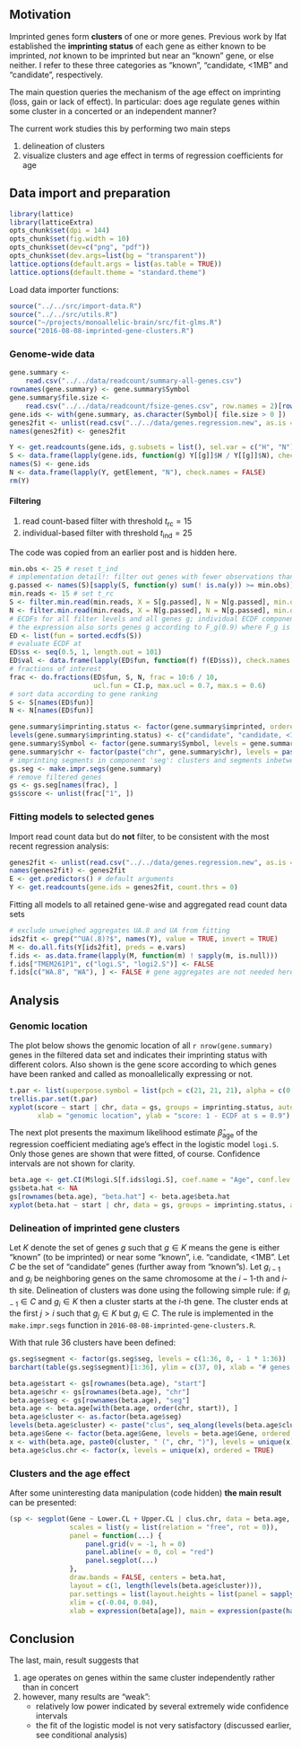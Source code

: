 ## Motivation

Imprinted genes form **clusters** of one or more genes.  Previous work by Ifat established the **imprinting status** of each gene as either known to be imprinted, *not* known to be imprinted but near an "known" gene, or else neither.  I refer to these three categories as "known", "candidate, <1MB" and "candidate", respectively.

The main question queries the mechanism of the age effect on imprinting (loss, gain or lack of effect).  In particular: does age regulate genes within some cluster in a concerted or an independent manner?

The current work studies this by performing two main steps

1. delineation of clusters
1. visualize clusters and age effect in terms of regression coefficients for age

## Data import and preparation

```r
library(lattice)
library(latticeExtra)
opts_chunk$set(dpi = 144)
opts_chunk$set(fig.width = 10)
opts_chunk$set(dev=c("png", "pdf"))
opts_chunk$set(dev.args=list(bg = "transparent"))
lattice.options(default.args = list(as.table = TRUE))
lattice.options(default.theme = "standard.theme")
```

Load data importer functions:
```r
source("../../src/import-data.R")
source("../../src/utils.R")
source("~/projects/monoallelic-brain/src/fit-glms.R")
source("2016-08-08-imprinted-gene-clusters.R")
```

### Genome-wide data

```r
gene.summary <-
    read.csv("../../data/readcount/summary-all-genes.csv")
rownames(gene.summary) <- gene.summary$Symbol
gene.summary$file.size <-
    read.csv("../../data/readcount/fsize-genes.csv", row.names = 2)[rownames(gene.summary), , drop = TRUE]
gene.ids <- with(gene.summary, as.character(Symbol)[ file.size > 0 ])
genes2fit <- unlist(read.csv("../../data/genes.regression.new", as.is = TRUE))
names(genes2fit) <- genes2fit
```

```r
Y <- get.readcounts(gene.ids, g.subsets = list(), sel.var = c("H", "N"))
S <- data.frame(lapply(gene.ids, function(g) Y[[g]]$H / Y[[g]]$N), check.names = FALSE)
names(S) <- gene.ids
N <- data.frame(lapply(Y, getElement, "N"), check.names = FALSE)
rm(Y)
```

#### Filtering

1. read count-based filter with threshold $t_\mathrm{rc}=15$
1. individual-based filter with threshold $t_\mathrm{ind}=25$

The code was copied from an earlier post and is hidden here.
```r
min.obs <- 25 # reset t_ind
# implementation detail!: filter out genes with fewer observations than 'min.obs'
g.passed <- names(S)[sapply(S, function(y) sum(! is.na(y)) >= min.obs)]
min.reads <- 15 # set t_rc
S <- filter.min.read(min.reads, X = S[g.passed], N = N[g.passed], min.obs = min.obs)
N <- filter.min.read(min.reads, X = N[g.passed], N = N[g.passed], min.obs = min.obs)
# ECDFs for all filter levels and all genes g; individual ECDF components F_g are named according to gene g
# the expression also sorts genes g according to F_g(0.9) where F_g is the ECDF for gene g 
ED <- list(fun = sorted.ecdfs(S))
# evaluate ECDF at
ED$ss <- seq(0.5, 1, length.out = 101)
ED$val <- data.frame(lapply(ED$fun, function(f) f(ED$ss)), check.names = FALSE)
# fractions of interest
frac <- do.fractions(ED$fun, S, N, frac = 10:6 / 10,
                     ucl.fun = CI.p, max.ucl = 0.7, max.s = 0.6)
# sort data according to gene ranking
S <- S[names(ED$fun)]
N <- N[names(ED$fun)]
```

```r
gene.summary$imprinting.status <- factor(gene.summary$imprinted, ordered = TRUE)
levels(gene.summary$imprinting.status) <- c("candidate", "candidate, <1MB", "known")
gene.summary$Symbol <- factor(gene.summary$Symbol, levels = gene.summary$Symbol, ordered = TRUE)
gene.summary$chr <- factor(paste("chr", gene.summary$chr), levels = paste("chr", seq_along(levels(factor(gene.summary$chr)))), ordered = TRUE)
# imprinting segments in component 'seg': clusters and segments inbetween
gs.seg <- make.impr.segs(gene.summary)
# remove filtered genes
gs <- gs.seg[names(frac), ]
gs$score <- unlist(frac["1", ])
```

### Fitting models to selected genes

Import read count data but do **not** filter, to be consistent with the most recent regression analysis:
```r
genes2fit <- unlist(read.csv("../../data/genes.regression.new", as.is = TRUE))
names(genes2fit) <- genes2fit
E <- get.predictors() # default arguments
Y <- get.readcounts(gene.ids = genes2fit, count.thrs = 0)
```

Fitting all models to all retained gene-wise and aggregated read count data sets
```r
# exclude unweighed aggregates UA.8 and UA from fitting
ids2fit <- grep("^UA(.8)?$", names(Y), value = TRUE, invert = TRUE)
M <- do.all.fits(Y[ids2fit], preds = e.vars)
f.ids <- as.data.frame(lapply(M, function(m) ! sapply(m, is.null)))
f.ids["TMEM261P1", c("logi.S", "logi2.S")] <- FALSE
f.ids[c("WA.8", "WA"), ] <- FALSE # gene aggregates are not needed here
```

## Analysis

### Genomic location

The plot below shows the genomic location of all `r nrow(gene.summary)` genes in the filtered data set and indicates their imprinting status with different colors.  Also shown is the gene score according to which genes have been ranked and called as monoallelically expressing or not.

```r
t.par <- list(superpose.symbol = list(pch = c(21, 21, 21), alpha = c(0.3, 1, 1), fill = c("pink", "green", "lightblue"), col = c("red", "darkgreen", "blue")))
trellis.par.set(t.par)
xyplot(score ~ start | chr, data = gs, groups = imprinting.status, auto.key = list(columns = 3), layout = c(4, 6),
       xlab = "genomic location", ylab = "score: 1 - ECDF at s = 0.9")
```

The next plot presents the maximum likelihood estimate $\hat{\beta}_\mathrm{age}$ of the regression coefficient mediating age's effect in the logistic model `logi.S`.  Only those genes are shown that were fitted, of course.  Confidence intervals are not shown for clarity.

```r
beta.age <- get.CI(M$logi.S[f.ids$logi.S], coef.name = "Age", conf.lev = 0.99)
gs$beta.hat <- NA
gs[rownames(beta.age), "beta.hat"] <- beta.age$beta.hat
xyplot(beta.hat ~ start | chr, data = gs, groups = imprinting.status, auto.key = list(columns = 3), layout = c(4, 6), panel = function(...) { panel.abline(h = 0, col = trellis.par.get("reference.line")$col); panel.xyplot(...) })
```

### Delineation of imprinted gene clusters

Let $K$ denote the set of genes $g$ such that $g\in K$ means the gene is either "known" (to be imprinted) or near some "known", i.e. "candidate, <1MB". Let $C$ be the set of "candidate" genes (further away from "known"s). Let $g_{i-1}$ and $g_i$ be neighboring genes on the same chromosome at the $i-1$-th and $i$-th site.  Delineation of clusters was done using the following simple rule: if $g_{i-1}\in C$ and $g_{i}\in K$ then a cluster starts at the $i$-th gene.  The cluster ends at the first $j\gt i$ such that $g_{j}\in K$ but $g_{i}\in C$.  The rule is implemented in the `make.impr.segs` function in `2016-08-08-imprinted-gene-clusters.R`.

With that rule 36 clusters have been defined:

```r
gs.seg$segment <- factor(gs.seg$seg, levels = c(1:36, 0, - 1 * 1:36))
barchart(table(gs.seg$segment)[1:36], ylim = c(37, 0), xlab = "# genes in cluster (including <1M candidates)", ylab = "imprinted gene cluster")
```

```r
beta.age$start <- gs[rownames(beta.age), "start"]
beta.age$chr <- gs[rownames(beta.age), "chr"]
beta.age$seg <- gs[rownames(beta.age), "seg"]
beta.age <- beta.age[with(beta.age, order(chr, start)), ]
beta.age$cluster <- as.factor(beta.age$seg)
levels(beta.age$cluster) <- paste("clus", seq_along(levels(beta.age$cluster)))
beta.age$Gene <- factor(beta.age$Gene, levels = beta.age$Gene, ordered = TRUE)
x <- with(beta.age, paste0(cluster, " (", chr, ")"), levels = unique(x), ordered = TRUE)
beta.age$clus.chr <- factor(x, levels = unique(x), ordered = TRUE)
```

### Clusters and the age effect

After some uninteresting data manipulation (code hidden) **the main result** can be presented:
```r
(sp <- segplot(Gene ~ Lower.CL + Upper.CL | clus.chr, data = beta.age,
               scales = list(y = list(relation = "free", rot = 0)),
               panel = function(...) {
                   panel.grid(v = -1, h = 0)
                   panel.abline(v = 0, col = "red")
                   panel.segplot(...)
               },
               draw.bands = FALSE, centers = beta.hat,
               layout = c(1, length(levels(beta.age$cluster))),
               par.settings = list(layout.heights = list(panel = sapply(levels(beta.age$cluster), function(k) sum(beta.age$cluster == k)))),
               xlim = c(-0.04, 0.04),
               xlab = expression(beta[age]), main = expression(paste(hat(beta)[age], " and 99% CI"))))
```

## Conclusion

The last, main, result suggests that

1. age operates on genes within the same cluster independently rather than in concert
1. however, many results are "weak":
   * relatively low power indicated by several extremely wide confidence intervals
   * the fit of the logistic model is not very satisfactory (discussed earlier, see conditional analysis)
